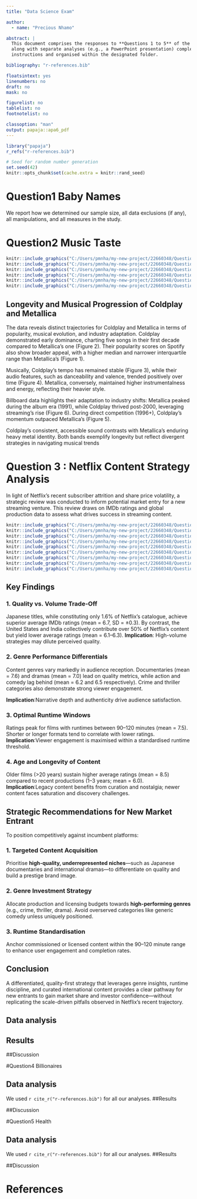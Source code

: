 ```yaml
---
title: "Data Science Exam"

author: 
  - name: "Precious Nhamo"

abstract: |
  This document comprises the responses to **Questions 1 to 5** of the 2025 Data Science examination,
  along with separate analyses (e.g., a PowerPoint presentation) completed in accordance with the exam
  instructions and organised within the designated folder.

bibliography: "r-references.bib"

floatsintext: yes
linenumbers: no
draft: no
mask: no

figurelist: no
tablelist: no
footnotelist: no

classoption: "man"
output: papaja::apa6_pdf
---
```


```r
library("papaja")
r_refs("r-references.bib")
```

```r
# Seed for random number generation
set.seed(42)
knitr::opts_chunk$set(cache.extra = knitr::rand_seed)
```

# Question1 Baby Names 
We report how we determined our sample size, all data exclusions (if any), all manipulations, and all measures in the study. 



# Question2 Music Taste

```r
knitr::include_graphics("C:/Users/pmnha/my-new-project/22660348/Question2/Results/popalbums.png")
knitr::include_graphics("C:/Users/pmnha/my-new-project/22660348/Question2/Results/uniquesongs.png")
knitr::include_graphics("C:/Users/pmnha/my-new-project/22660348/Question2/Results/audioeffects.png")
knitr::include_graphics("C:/Users/pmnha/my-new-project/22660348/Question2/Results/extraeffects.png")
knitr::include_graphics("C:/Users/pmnha/my-new-project/22660348/Question2/Results/directcompetition.png")
knitr::include_graphics("C:/Users/pmnha/my-new-project/22660348/Question2/Results/industrytrend.png")
```


## Longevity and Musical Progression of Coldplay and Metallica

The data reveals distinct trajectories for Coldplay and Metallica in terms of popularity, musical evolution, and industry adaptation. Coldplay demonstrated early dominance, charting five songs in their first decade compared to Metallica’s one (Figure 2). Their popularity scores on Spotify also show broader appeal, with a higher median and narrower interquartile range than Metallica’s (Figure 1).

Musically, Coldplay’s tempo has remained stable (Figure 3), while their audio features, such as danceability and valence, trended positively over time (Figure 4). Metallica, conversely, maintained higher instrumentalness and energy, reflecting their heavier style.

Billboard data highlights their adaptation to industry shifts: Metallica peaked during the album era (1991), while Coldplay thrived post-2000, leveraging streaming’s rise (Figure 6). During direct competition (1996+), Coldplay’s momentum outpaced Metallica’s (Figure 5).

Coldplay’s consistent, accessible sound contrasts with Metallica’s enduring heavy metal identity. Both bands exemplify longevity but reflect divergent strategies in navigating musical trends



# Question 3 : Netflix Content Strategy Analysis 

In light of Netflix’s recent subscriber attrition and share price volatility, a strategic review was conducted to inform potential market entry for a new streaming venture. This review draws on IMDb ratings and global production data to assess what drives success in streaming content.

```r
knitr::include_graphics("C:/Users/pmnha/my-new-project/22660348/Question3/Results/audienceengage.png")
knitr::include_graphics("C:/Users/pmnha/my-new-project/22660348/Question3/Results/countryrating.png")
knitr::include_graphics("C:/Users/pmnha/my-new-project/22660348/Question3/Results/emergers.png")
knitr::include_graphics("C:/Users/pmnha/my-new-project/22660348/Question3/Results/genre_rating_plot.png")
knitr::include_graphics("C:/Users/pmnha/my-new-project/22660348/Question3/Results/genrescore.png")
knitr::include_graphics("C:/Users/pmnha/my-new-project/22660348/Question3/Results/IMDbratings.png")
knitr::include_graphics("C:/Users/pmnha/my-new-project/22660348/Question3/Results/top5movies.png")
knitr::include_graphics("C:/Users/pmnha/my-new-project/22660348/Question3/Results/viewership.png")
knitr::include_graphics("C:/Users/pmnha/my-new-project/22660348/Question3/Results/top20creators.png")
```
## Key Findings

### 1. Quality vs. Volume Trade-Off

Japanese titles, while constituting only 1.6% of Netflix’s catalogue, achieve superior average IMDb ratings (mean = 6.7, SD = ±0.3). By contrast, the United States and India collectively contribute over 50% of Netflix’s content but yield lower average ratings (mean = 6.1–6.3).
**Implication**: High-volume strategies may dilute perceived quality.

### 2. Genre Performance Differentials

Content genres vary markedly in audience reception. Documentaries (mean = 7.6) and dramas (mean = 7.0) lead on quality metrics, while action and comedy lag behind (mean = 6.2 and 6.5 respectively). Crime and thriller categories also demonstrate strong viewer engagement.

**Implication**:Narrative depth and authenticity drive audience satisfaction.

### 3. Optimal Runtime Windows

Ratings peak for films with runtimes between 90–120 minutes (mean = 7.5). Shorter or longer formats tend to correlate with lower ratings.
**Implication**:Viewer engagement is maximised within a standardised runtime threshold.

### 4. Age and Longevity of Content

Older films (>20 years) sustain higher average ratings (mean = 8.5) compared to recent productions (1–3 years; mean = 6.0).
**Implication**:Legacy content benefits from curation and nostalgia; newer content faces saturation and discovery challenges.

## Strategic Recommendations for New Market Entrant

To position competitively against incumbent platforms:

### 1. Targeted Content Acquisition

Prioritise **high-quality, underrepresented niches**—such as Japanese documentaries and international dramas—to differentiate on quality and build a prestige brand image.

### 2. Genre Investment Strategy

Allocate production and licensing budgets towards **high-performing genres** (e.g., crime, thriller, drama). Avoid overserved categories like generic comedy unless uniquely positioned.

### 3. Runtime Standardisation

Anchor commissioned or licensed content within the 90–120 minute range to enhance user engagement and completion rates.

## Conclusion

A differentiated, quality-first strategy that leverages genre insights, runtime discipline, and curated international content provides a clear pathway for new entrants to gain market share and investor confidence—without replicating the scale-driven pitfalls observed in Netflix’s recent trajectory.



























## Data analysis

## Results

##Discussion

#Question4 Billionaires


## Data analysis
We used `r cite_r("r-references.bib")` for all our analyses.
##Results

##Discussion

#Question5 Health



## Data analysis
We used `r cite_r("r-references.bib")` for all our analyses.
##Results

##Discussion









\newpage

# References

::: {#refs custom-style="Bibliography"}
:::
